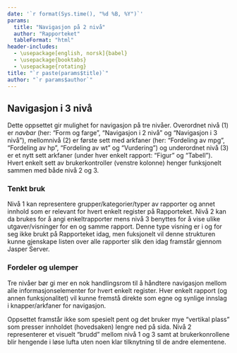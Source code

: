 ```yaml
---
date: '`r format(Sys.time(), "%d %B, %Y")`'
params:
  title: "Navigasjon på 2 nivå"
  author: "Rapporteket"
  tableFormat: "html"
header-includes:
  - \usepackage[english, norsk]{babel}
  - \usepackage{booktabs}
  - \usepackage{rotating}
title: "`r paste(params$title)`"
author: "`r params$author`"
---
```


## Navigasjon i 3 nivå
Dette oppsettet gir mulighet for navigasjon på tre nivåer. Overordnet nivå (1)
er _navbar_ (her: "Form og farge", "Navigasjon i 2 nivå" og "Navigasjon i 3
nivå"), mellomnivå (2) er første sett med arkfaner (her: "Fordeling av mpg",
"Fordeling av hp", "Fordeling av wt" og "Vurdering") og underordnet nivå (3)
er et nytt sett arkfaner (under hver enkelt rapport: "Figur" og "Tabell").
Hvert enkelt sett av brukerkontroller (venstre kolonne) henger funksjonelt
sammen med både nivå 2 og 3.

### Tenkt bruk
Nivå 1 kan representere grupper/kategorier/typer av rapporter og annet innhold
som er relevant for hvert enkelt register på Rapporteket. Nivå 2 kan da brukes
for å angi enkeltrapporter mens nivå 3 benyttes for å vise ulike
utgaver/visninger for en og samme rapport. Denne type visning er i og for seg
ikke brukt på Rapporteket idag, men fuksjonelt vil denne strukturen kunne
gjenskape listen over alle rapporter slik den idag framstår gjennom Jasper
Server.

### Fordeler og ulemper
Tre nivåer bør gi mer en nok handlingsrom til å håndtere navigasjon mellom alle
informasjonselementer for hvert enkelt register. Hver enkelt rapport (og annen
funksjonalitet) vil kunne fremstå direkte som egne og synlige innslag i
knapper/arkfaner for navigasjon.

Oppsettet framstår ikke som spesielt pent og det bruker mye "vertikal plass"
som presser innholdet (hovedsaken) lengre ned på sida. Nivå 2 representerer et
visuelt "brudd" mellom nivå 1 og 3 samt at brukerkonrollene blir hengende i
løse lufta uten noen klar tilknytning til de andre elementene.
